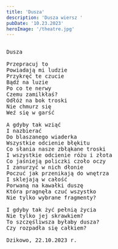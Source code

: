 ```yaml
---
title: 'Dusza'
description: 'Dusza wiersz '
pubDate: '10.23.2023'
heroImage: '/theatre.jpg'
---
```

<pre>

Dusza

Przepracuj to 
Powiadają mi ludzie
Przykręć te czucie
Bądź na luzie
Po co te nerwy
Czemu zamilkłaś?
Odłóż na bok troski
Nie chmurz się
Weź się w garść

A gdyby tak wziąć
I nazbierać
Do blaszanego wiaderka
Wszystkie odcienie błękitu
Co słania nasze zbłąkane troski
I wszystkie odcienie różu i złota
Co jaśnieją policzki czoło oczy
I zanurzyć w nich dłonie
Poczuć jak przenikają do wnętrza
I sklejają w całość
Porwaną na kawałki duszę
Która pragnęła czuć wszystko
Nie tylko wybrane fragmenty?

I gdyby tak żyć pełnią życia
Nie tylko jej skrawkiem?
To szczęśliwsza byłaby dusza?
Czy rozpadła się całkiem?

Dzikowo, 22.10.2023 r.

</pre>
